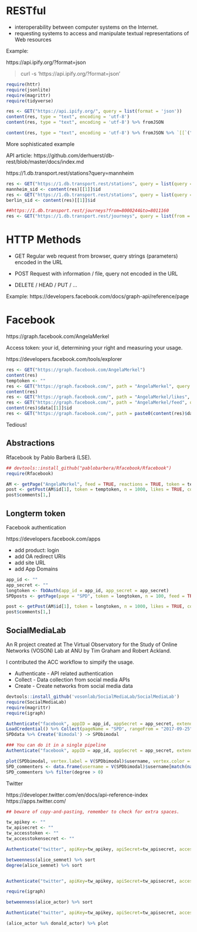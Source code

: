 # RESTful

* interoperability between computer systems on the Internet. 
* requesting systems to access and manipulate textual representations of Web resources 

Example:

https://api.ipify.org/?format=json

> curl -s 'https://api.ipify.org/?format=json'

```r
require(httr)
require(jsonlite)
require(magrittr)
require(tidyverse)

res <- GET("https://api.ipify.org/", query = list(format = 'json'))
content(res, type = "text", encoding = 'utf-8')
content(res, type = "text", encoding = 'utf-8') %>% fromJSON

content(res, type = "text", encoding = 'utf-8') %>% fromJSON %>% `[[`("ip")
```

More sophisticated example

API article: https://github.com/derhuerst/db-rest/blob/master/docs/index.md

https://1.db.transport.rest/stations?query=mannheim


```r
res <- GET("https://1.db.transport.rest/stations", query = list(query = 'mannheim'))
mannheim_sid <- content(res)[[1]]$id
res <- GET("https://1.db.transport.rest/stations", query = list(query = 'berlin'))
berlin_sid <- content(res)[[1]]$id

##https://1.db.transport.rest/journeys?from=8000244&to=8011160
res <- GET("https://1.db.transport.rest/journeys", query = list(from = mannheim_sid, to = berlin_sid))
```

# HTTP Methods

* GET
Regular web request from browser, query strings (parameters) encoded in the URL

* POST
Request with information / file, query not encoded in the URL

* DELETE / HEAD / PUT / ...

Example: https://developers.facebook.com/docs/graph-api/reference/page

# Facebook

https://graph.facebook.com/AngelaMerkel

Access token: your id, determining your right and measuring your usage.

https://developers.facebook.com/tools/explorer

```r

res <- GET("https://graph.facebook.com/AngelaMerkel")
content(res)
temptoken <- ""
res <- GET("https://graph.facebook.com/", path = "AngelaMerkel", query = list(access_token = temptoken))
content(res)
res <- GET("https://graph.facebook.com/", path = "AngelaMerkel/likes", query = list(access_token = temptoken))
res <- GET("https://graph.facebook.com/", path = "AngelaMerkel/feed", query = list(access_token = temptoken))
content(res)$data[[1]]$id
res <- GET("https://graph.facebook.com/", path = paste0(content(res)$data[[1]]$id, "/", "comments"), query = list(access_token = temptoken, fields = "from"))
```

Tedious!

## Abstractions

Rfacebook by Pablo Barberá (LSE).

```r
## devtools::install_github("pablobarbera/Rfacebook/Rfacebook")
require(Rfacebook)

AM <- getPage("AngelaMerkel", feed = TRUE, reactions = TRUE, token = temptoken, api = 'v2.8')
post <- getPost(AM$id[1], token = temptoken, n = 1000, likes = TRUE, comments = TRUE)
post$comments[1,]
```

## Longterm token

Facebook authentication

https://developers.facebook.com/apps

* add product: login
* add OA redirect URIs
* add site URL
* add App Domains

```r
app_id <- ""
app_secret <- ""
longtoken <- fbOAuth(app_id = app_id, app_secret = app_secret)
SPDposts <- getPage(page = "SPD", token = longtoken, n = 100, feed = TRUE)

post <- getPost(AM$id[1], token = longtoken, n = 1000, likes = TRUE, comments = TRUE)
post$comments[1,]
```

## SocialMediaLab

An R project created at The Virtual Observatory for the Study of Online Networks (VOSON) Lab at ANU by Tim Graham and Robert Ackland.

I contributed the ACC workflow to simpify the usage.

* Authenticate - API related authentication
* Collect - Data collection from social media APIs
* Create - Create networks from social media data

```r
devtools::install_github('vosonlab/SocialMediaLab/SocialMediaLab')
require(SocialMediaLab)
require(magrittr)
require(igraph)

Authenticate("facebook", appID = app_id, appSecret = app_secret, extendedPermissions = TRUE) %>% SaveCredential()
LoadCredential() %>% Collect(pageName = "SPD", rangeFrom = "2017-09-25", rangeTo = '2018-02-12') -> SPDdata
SPDdata %>% Create('Bimodal') -> SPDbimodal

### You can do it in a single pipeline
Authenticate("facebook", appID = app_id, appSecret = app_secret, extendedPermissions = TRUE) %>% Collect(pageName = "SPD", rangeFrom = "2017-09-25", rangeTo = '2018-02-12') %>% Create('Bimodal') -> SPDbimodal

plot(SPDbimodal, vertex.label = V(SPDbimodal)$username, vertex.color = ifelse(V(SPDbimodal)$type == "User", "Red", "White"))
SPD_commenters <- data.frame(username = V(SPDbimodal)$username[match(names(sort(degree(SPDbimodal, mode = 'out'), TRUE)), V(SPDbimodal)$label)], degree = as.vector(sort(degree(SPDbimodal, mode = 'out'), TRUE)))
SPD_commenters %>% filter(degree > 0)
```

Twitter

https://developer.twitter.com/en/docs/api-reference-index
https://apps.twitter.com/


```r

## beware of copy-and-pasting, remember to check for extra spaces.

tw_apikey <- ""
tw_apisecret <- ""
tw_accesstoken <- ""
tw_accesstokensecret <- ""

Authenticate("twitter", apiKey=tw_apikey, apiSecret=tw_apisecret, accessToken=tw_accesstoken, accessTokenSecret=tw_accesstokensecret) %>% Collect(searchTerm="@alice_weidel") %>% Create("Semantic") -> alice_semnet

betweenness(alice_semnet) %>% sort
degree(alice_semnet) %>% sort


Authenticate("twitter", apiKey=tw_apikey, apiSecret=tw_apisecret, accessToken=tw_accesstoken, accessTokenSecret=tw_accesstokensecret) %>% Collect(searchTerm="@alice_weidel") %>% Create("Actor") -> alice_actor

require(igraph)

betweenness(alice_actor) %>% sort

Authenticate("twitter", apiKey=tw_apikey, apiSecret=tw_apisecret, accessToken=tw_accesstoken, accessTokenSecret=tw_accesstokensecret) %>% Collect(searchTerm="@realdonaldtrump") %>% Create("Actor") -> donald_actor

(alice_actor %u% donald_actor) %>% plot
```
